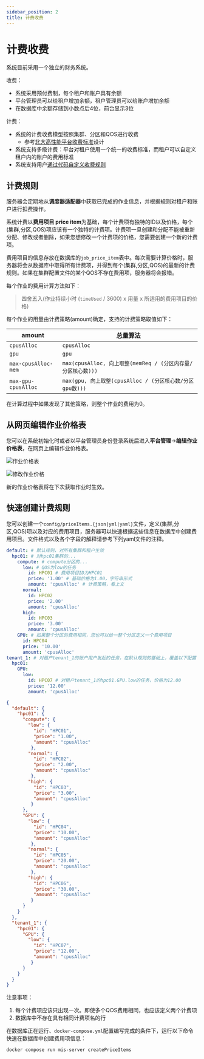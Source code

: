 ```yaml
---
sidebar_position: 2
title: 计费收费
---
```


# 计费收费

系统目前采用一个独立的财务系统。

收费：

- 系统采用预付费制，每个租户和账户具有余额
- 平台管理员可以给租户增加余额，租户管理员可以给账户增加余额
- 在数据库中余额存储到小数点后4位，前台显示3位

计费：

- 系统的计费收费模型按照集群、分区和QOS进行收费
  - 参考[北大高性能平台收费标准](https://hpc.pku.edu.cn/guide_6.html)设计
- 系统支持多级计费：平台对租户使用一个统一的收费标准，而租户可以自定义租户内的账户的费用标准
- 系统支持用户[通过代码自定义收费规则](../../../deploy/config/customization/custom-amount-strategies.md)

## 计费规则

服务器会定期地从**调度器适配器**中获取已完成的作业信息，并根据规则对租户和账户进行扣费操作。

系统计费以**费用项目 price item**为基础，每个计费项有独特的ID以及价格，每个(集群,分区,QOS)项应该有一个独特的计费项。计费项一旦创建和分配不能被重新分配、修改或者删除，如果您想修改一个计费项的价格，您需要创建一个新的计费项。

费用项目的信息存放在数据库的`job_price_item`表中。每次需要计算价格时，服务器将会从数据库中取得所有计费项，并得到每个(集群,分区,QOS)的最新的计费规则。如果在集群配置文件的某个QOS不存在费用项，服务器将会报错。

每个作业的费用计算方法如下：

> 四舍五入(作业持续小时 (`timeUsed` / 3600) x 用量 x 所适用的费用项目的价格)

每个作业的用量由计费策略(amount)确定，支持的计费策略取值如下：

| amount | 总量算法 |
| -- | -- |
| `cpusAlloc` | `cpusAlloc` |
| `gpu` | `gpu` |
| `max-cpusAlloc-mem` | `max(cpusAlloc, 向上取整(memReq / (分区内存量/分区核心数)))` |
| `max-gpu-cpusAlloc` | `max(gpu, 向上取整(cpusAlloc / (分区核心数/分区gpu数)))` |

在计算过程中如果发现了其他策略，则整个作业的费用为0。

## 从网页编辑作业价格表

您可以在系统初始化时或者以平台管理员身份登录系统后进入**平台管理**->**编辑作业价格表**，在网页上编辑作业价格表。

![作业价格表](./price-table.png)

![修改作业价格](./edit-price-item.png)

新的作业价格表将在下次获取作业时生效。

## 快速创建计费规则

您可以创建一个`config/priceItems.{json|yml|yaml}`文件，定义(集群,分区,QOS)项以及对应的费用项目，服务器可以快速根据这些信息在数据库中创建费用项目。文件格式以及各个字段的解释请参考下列yaml文件的注释。


<Tabs>
  <TabItem value="config/priceItems.yml" default>

```yaml
default: # 默认规则，对所有集群和租户生效
  hpc01: # 对hpc01集群的...
    compute: # compute分区的...
      low: # QOS为low的任务
        id: HPC01 # 费用项目ID为HPC01
        price: '1.00' # 基础价格为1.00，字符串形式
        amount: 'cpusAlloc' # 计费策略，看上文
      normal:
        id: HPC02
        price: '2.00'
        amount: 'cpusAlloc'
      high:
        id: HPC03
        price: '3.00'
        amount: 'cpusAlloc'
    GPU: # 如果整个分区的费用相同，您也可以给一整个分区定义一个费用项目
      id: HPC04
      price: '10.00'
      amount: 'cpusAlloc'
tenant_1: # 对租户tenant_1的账户用户发起的任务，在默认规则的基础上，覆盖以下配置
  hpc01:
    GPU:
      low:
        id: HPC07 # 对租户tenant_1的hpc01.GPU.low的任务，价格为12.00
        price: '12.00'
        amount: 'cpusAlloc'
```

  </TabItem>
  <TabItem value="config/priceItems.json" default>

```json
{
  "default": {
    "hpc01": {
      "compute": {
        "low": {
          "id": "HPC01",
          "price": "1.00",
          "amount": "cpusAlloc"
         },
        "normal": {
          "id": "HPC02",
          "price": "2.00",
          "amount": "cpusAlloc"
         },
        "high": {
          "id": "HPC03",
          "price": "3.00",
          "amount": "cpusAlloc"
         }
      },
      "GPU": {
        "low": {
          "id": "HPC04",
          "price": "10.00",
          "amount": "cpusAlloc"
         },
        "normal": {
          "id": "HPC05",
          "price": "20.00",
          "amount": "cpusAlloc"
         },
        "high": {
          "id": "HPC06",
          "price": "30.00",
          "amount": "cpusAlloc"
         }
      }
    }
  },
  "tenant_1": {
    "hpc01": {
      "GPU": {
        "low": {
          "id": "HPC07",
          "price": "12.00",
          "amount": "cpusAlloc"
         }
      }
    }
  }
}
```

  </TabItem>
</Tabs>



注意事项：

1. 每个计费项应该只出现一次。即使多个QOS费用相同，也应该定义两个计费项
2. 数据库中不存在具有相同计费项名的行

在数据库正在运行、`docker-compose.yml`配置编写完成的条件下，运行以下命令快速在数据库中创建费用项信息：

```bash
docker compose run mis-server createPriceItems
```

